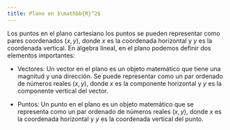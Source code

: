 ```yaml
---
title: Plano en $\mathbb{R}^2$
---
```


Los puntos en el plano cartesiano los puntos se pueden representar como pares coordenados $(x,y)$, donde $x$ es la coordenada horizontal y $y$ es la coordenada vertical. En álgebra lineal,  en el plano podemos definir dos elementos importantes:

+ Vectores: Un vector en el plano es un objeto matemático que tiene una magnitud y una dirección. Se puede representar como un par ordenado de números reales $(x,y)$, donde $x$ es la componente horizontal y $y$ es la componente vertical del vector.

+ Puntos: Un punto en el plano es un objeto matemático que se representa como un par ordenado de números reales $(x,y)$, donde $x$ es la coordenada horizontal y $y$ es la coordenada vertical del punto.
